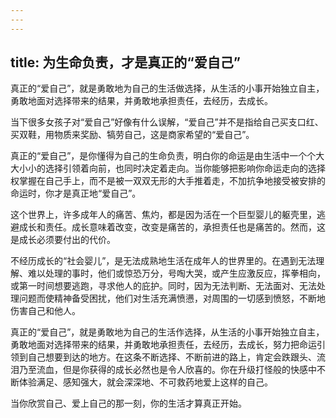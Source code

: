 ```yaml
---
---
---
```

title: 为生命负责，才是真正的“爱自己”
---




真正的“爱自己”，就是勇敢地为自己的生活做选择，从生活的小事开始独立自主，勇敢地面对选择带来的结果，并勇敢地承担责任，去经历，去成长。

当下很多女孩子对“爱自己”好像有什么误解，“爱自己”并不是指给自己买支口红、买双鞋，用物质来奖励、犒劳自己，这是商家希望的“爱自己”。

真正的“爱自己”，是你懂得为自己的生命负责，明白你的命运是由生活中一个个大大小小的选择引领着向前，也同时决定着走向。当你能够把影响你命运走向的选择权掌握在自己手上，而不是被一双双无形的大手推着走，不加抗争地接受被安排的命运时，你才是真正地“爱自己”。

这个世界上，许多成年人的痛苦、焦灼，都是因为活在一个巨型婴儿的躯壳里，逃避成长和责任。成长意味着改变，改变是痛苦的，承担责任也是痛苦的。然而，这是成长必须要付出的代价。

不经历成长的“社会婴儿”，是无法成熟地生活在成年人的世界里的。在遇到无法理解、难以处理的事时，他们或惊恐万分，号啕大哭，或产生应激反应，挥拳相向，或第一时间想要逃跑，寻求他人的庇护。同时，因为无法判断、无法面对、无法处理问题而使精神备受困扰，他们对生活充满愤懑，对周围的一切感到愤怒，不断地伤害自己和他人。

真正的“爱自己”，就是勇敢地为自己的生活作选择，从生活的小事开始独立自主，勇敢地面对选择带来的结果，并勇敢地承担责任，去经历，去成长，努力把命运引领到自己想要到达的地方。在这条不断选择、不断前进的路上，肯定会跌跟头、流泪乃至流血，但是你获得的成长必然也是令人欣喜的。你在升级打怪般的快感中不断体验满足、感知强大，就会深深地、不可救药地爱上这样的自己。

当你欣赏自己、爱上自己的那一刻，你的生活才算真正开始。